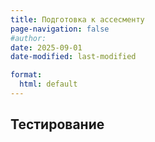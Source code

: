 ```yaml
---
title: Подготовка к ассесменту
page-navigation: false
#author:
date: 2025-09-01
date-modified: last-modified

format:
  html: default
---
```



## Тестирование
